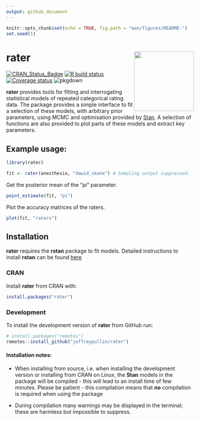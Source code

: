 ```yaml
---
output: github_document
---
```


```r
knitr::opts_chunk$set(echo = TRUE, fig.path = "man/figures/README-")
set.seed(1)
```

# rater <img src="man/figures/rater.png" align="right" width="160" />

<!-- badges: start -->
[![CRAN_Status_Badge](https://www.r-pkg.org/badges/version/rater)](https://cran.r-project.org/package=rater)
[![R build status](https://github.com/jeffreypullin/rater/workflows/R-CMD-check/badge.svg)](https://github.com/jeffreypullin/rater/actions)
[![Coverage status](https://codecov.io/gh/jeffreypullin/rater/branch/master/graph/badge.svg)](https://codecov.io/github/jeffreypullin/rater?branch=master)
![pkgdown](https://github.com/jeffreypullin/rater/workflows/pkgdown/badge.svg)
<!-- badges: end -->

**rater** provides tools for fitting and interrogating statistical models of repeated categorical rating data. The package provides a simple interface to fit a selection of these models, with arbitrary prior parameters, using MCMC and optimisation provided by [Stan](https://mc-stan.org/). A selection of functions are also provided to plot parts of these models and extract key parameters. 

## Example usage:

```r
library(rater)

fit <- rater(anesthesia, "dawid_skene") # Sampling output suppressed.
```

Get the posterior mean of the "pi" parameter.

```r
point_estimate(fit, "pi")
```

Plot the accuracy matrices of the raters.

```r
plot(fit, "raters")
```

## Installation

**rater** requires the **rstan** package to fit models. Detailed instructions to install **rstan** can be found [here](https://github.com/stan-dev/rstan/wiki/RStan-Getting-Started)

### CRAN 

Install **rater** from CRAN with: 

```r
install.packages("rater")
```

### Development

To install the development version of **rater** from GitHub run:

```r
# install.packages("remotes")
remotes::install_github("jeffreypullin/rater")
```

#### Installation notes:

- When installing from source, i.e. when installing the development version or installing from CRAN on Linux, the **Stan** models in the package will be compiled - this will lead to an install time of few minutes. Please be patient - this compilation means that **no** compilation is required when using the package

- During compilation many warnings may be displayed in the terminal; these are harmless but impossible to suppress.
